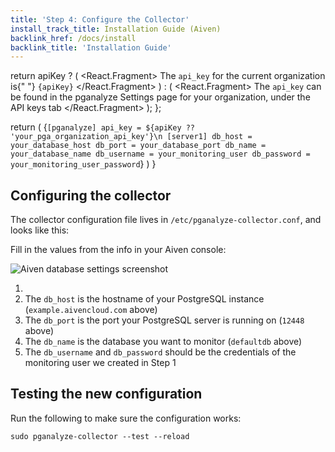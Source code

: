 ```yaml
---
title: 'Step 4: Configure the Collector'
install_track_title: Installation Guide (Aiven)
backlink_href: /docs/install
backlink_title: 'Installation Guide'
---
```




  return apiKey ? (
    <React.Fragment>
      The <code>api_key</code> for the current organization is{" "}
      <code>{apiKey}</code>
    </React.Fragment>
  ) : (
    <React.Fragment>
      The <code>api_key</code> can be found in the pganalyze Settings page for
      your organization, under the API keys tab
    </React.Fragment>
  );
};

  return (
    <CodeBlock>
      {`[pganalyze]
api_key = ${apiKey ?? 'your_pga_organization_api_key'}\n
[server1]
db_host = your_database_host
db_port = your_database_port
db_name = your_database_name
db_username = your_monitoring_user
db_password = your_monitoring_user_password`}
    </CodeBlock>
  )
}

## Configuring the collector

The collector configuration file lives in `/etc/pganalyze-collector.conf`, and looks like this:

<ConfigSample apiKey={props.apiKey} />

Fill in the values from the info in your Aiven console:

<img alt="Aiven database settings screenshot" src={imgAivenDbSettings} />

1. <APIKeyInstructions apiKey={props.apiKey} />
2. The `db_host` is the hostname of your PostgreSQL instance (`example.aivencloud.com` above)
3. The `db_port` is the port your PostgreSQL server is running on (`12448` above)
4. The `db_name` is the database you want to monitor (`defaultdb` above)
5. The `db_username` and `db_password` should be the credentials of the monitoring user we created in Step 1

## Testing the new configuration

Run the following to make sure the configuration works:

```
sudo pganalyze-collector --test --reload
```

<PublicLastStepLogInsightsLink />